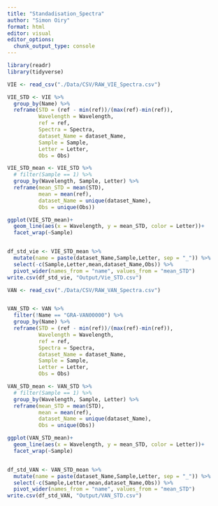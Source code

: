 ```yaml
---
title: "Standadisation_Spectra"
author: "Simon Oiry"
format: html
editor: visual
editor_options: 
  chunk_output_type: console
---
```


```r
library(readr)
library(tidyverse)

VIE <- read_csv("./Data/CSV/RAW_VIE_Spectra.csv")

VIE_STD <- VIE %>% 
  group_by(Name) %>% 
  reframe(STD = (ref - min(ref))/(max(ref)-min(ref)),
          Wavelength = Wavelength,
          ref = ref,
          Spectra = Spectra,
          dataset_Name = dataset_Name,
          Sample = Sample,
          Letter = Letter,
          Obs = Obs)

VIE_STD_mean <- VIE_STD %>%
  # filter(Sample == 1) %>% 
  group_by(Wavelength, Sample, Letter) %>%
  reframe(mean_STD = mean(STD),
          mean = mean(ref),
          dataset_Name = unique(dataset_Name),
          Obs = unique(Obs))

ggplot(VIE_STD_mean)+
  geom_line(aes(x = Wavelength, y = mean_STD, color = Letter))+
  facet_wrap(~Sample)


df_std_vie <- VIE_STD_mean %>% 
  mutate(name = paste(dataset_Name,Sample,Letter, sep = "_")) %>% 
  select(-c(Sample,Letter,mean,dataset_Name,Obs)) %>% 
  pivot_wider(names_from = "name", values_from = "mean_STD")
write.csv(df_std_vie, "Output/Vie_STD.csv")

```

```r
VAN <- read_csv("./Data/CSV/RAW_VAN_Spectra.csv")


VAN_STD <- VAN %>% 
  filter(!Name == "GRA-VAN00000") %>% 
  group_by(Name) %>% 
  reframe(STD = (ref - min(ref))/(max(ref)-min(ref)),
          Wavelength = Wavelength,
          ref = ref,
          Spectra = Spectra,
          dataset_Name = dataset_Name,
          Sample = Sample,
          Letter = Letter,
          Obs = Obs)

VAN_STD_mean <- VAN_STD %>%
  # filter(Sample == 1) %>% 
  group_by(Wavelength, Sample, Letter) %>%
  reframe(mean_STD = mean(STD),
          mean = mean(ref),
          dataset_Name = unique(dataset_Name),
          Obs = unique(Obs))

ggplot(VAN_STD_mean)+
  geom_line(aes(x = Wavelength, y = mean_STD, color = Letter))+
  facet_wrap(~Sample)


df_std_VAN <- VAN_STD_mean %>% 
  mutate(name = paste(dataset_Name,Sample,Letter, sep = "_")) %>% 
  select(-c(Sample,Letter,mean,dataset_Name,Obs)) %>% 
  pivot_wider(names_from = "name", values_from = "mean_STD")
write.csv(df_std_VAN, "Output/VAN_STD.csv")
```

